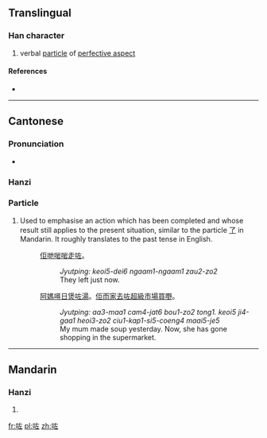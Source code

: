 ==Translingual==

===Han character===
{{Han char|rn=30|rad=口|as=05|sn=8|four=|canj=口大一 (RKM)|ids=⿰[[口]][[左]]}}

# {{context|Cantonese|lang=mul}} verbal [[particle]] of [[perfective aspect]]

====References====
* {{Han ref|kx=0185.211|hdz=10599.040|uh=5497|ud=21655}}

----

==Cantonese==

===Pronunciation===
* {{IPA|/t͡sɔː˧˥/|lang=yue}}

===Hanzi===
{{yue-hanzi|jyut=[[zo2]]|y=[[jo2]]}}

===Particle===
{{head|yue|particle}}

# Used to emphasise an action which has been completed and whose result still applies to the present situation, similar to the particle [[了]] in Mandarin. It roughly translates to the past tense in English. 
#: [[佢哋]][[啱啱]][[走]][[咗]]。
#:: ''Jyutping: keoi5-dei6 ngaam1-ngaam1 zau2-zo2''
#:: They left just now.
#: [[阿媽]][[噚日]][[煲]][[咗]][[湯]]。[[佢]][[而家]][[去]][[咗]][[超級市場]][[買嘢]]。
#:: ''Jyutping: aa3-maa1 cam4-jat6 bou1-zo2 tong1. keoi5 ji4-gaa1 heoi3-zo2 ciu1-kap1-si5-coeng4 maai5-je5''
#:: My mum made soup yesterday. Now, she has gone shopping in the supermarket.


----

==Mandarin==

===Hanzi===
{{cmn-hanzi|pin=[[xián]] ([[xian2]]), [[zuǒ]] ([[zuo3]])|wg=hsien<sup>2</sup>, tso<sup>3</sup>}}

# {{defn|lang=cmn|sort=口05}}

[[fr:咗]]
[[pl:咗]]
[[zh:咗]]